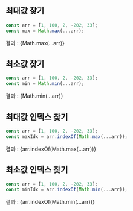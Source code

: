 
## 최대값 찾기

```js
const arr = [1, 100, 2, -202, 33];
const max = Math.max(...arr);
```

결과 : {Math.max(...arr)}

## 최소값 찾기

```js
const arr = [1, 100, 2, -202, 33];
const min = Math.min(...arr);
```

결과 : {Math.min(...arr)}

## 최대값 인덱스 찾기

```js
const arr = [1, 100, 2, -202, 33];
const maxIdx = arr.indexOf(Math.max(...arr));
```

결과 : {arr.indexOf(Math.max(...arr))}

## 최소값 인덱스 찾기

```js
const arr = [1, 100, 2, -202, 33];
const minIdx = arr.indexOf(Math.min(...arr));
```

결과 : {arr.indexOf(Math.min(...arr))}
